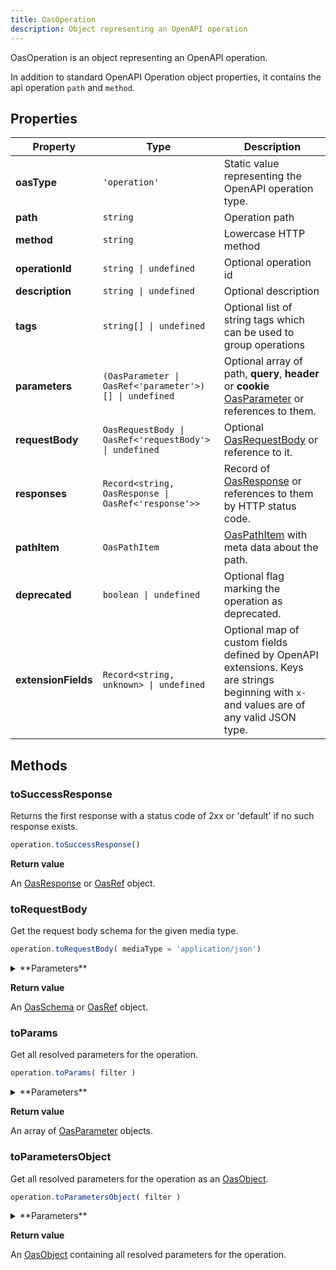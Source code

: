 ```yaml
---
title: OasOperation
description: Object representing an OpenAPI operation
---
```


OasOperation is an object representing an OpenAPI operation.

In addition to standard OpenAPI Operation object properties, it contains the api operation `path` and `method`.

## Properties

| Property        | Type                | Description  |
| --------------- |-------------------- | ------------ |
| **oasType**     | `'operation'`            | Static value representing the OpenAPI operation type. |
| **path**        | `string`            | Operation path |
| **method**      | `string`            | Lowercase HTTP method |
| **operationId** | `string \| undefined` | Optional operation id |
| **description** | `string \| undefined` | Optional description |
| **tags**        | `string[] \| undefined` | Optional list of string tags which can be used to group operations |
| **parameters**  | `(OasParameter \| OasRef<'parameter'>)[] \| undefined`    | Optional array of path, **query**, **header** or **cookie** [OasParameter](/open-api/oas-parameter) or references to them.  |
| **requestBody** | `OasRequestBody \| OasRef<'requestBody'> \| undefined` | Optional [OasRequestBody](/open-api/oas-request-body) or reference to it. |
| **responses**   | `Record<string, OasResponse \| OasRef<'response'>>` | Record of [OasResponse](/open-api/oas-response) or references to them by HTTP status code. |
| **pathItem**    | `OasPathItem` | [OasPathItem](/open-api/oas-path-item) with meta data about the path. |
| **deprecated**  | `boolean \| undefined` | Optional flag marking the operation as deprecated. |
| **extensionFields**  | `Record<string, unknown> \| undefined` | Optional map of custom fields defined by OpenAPI extensions. Keys are strings beginning with `x-` and values are of any valid JSON type. |


## Methods

### toSuccessResponse

Returns the first response with a status code of 2xx or 'default' if no such response exists.

```js
operation.toSuccessResponse()
```

**Return value**

An [OasResponse](/open-api/oas-response) or [OasRef](/open-api/oas-ref) object.

### toRequestBody

Get the request body schema for the given media type.

```js
operation.toRequestBody( mediaType = 'application/json')
```

<details className="mt-5">
<summary>**Parameters**</summary>

| Property        | Type                | Description  |
| --------------- |-------------------- | ------------ |
| **mediaType**   | `string`            | Media type of the request body. Defaults to `application/json`. |

</details>

**Return value**

An [OasSchema](/open-api/oas-schema) or [OasRef](/open-api/oas-ref) object.

### toParams

Get all resolved parameters for the operation.

```js
operation.toParams( filter )
```

<details className="mt-5">
<summary>**Parameters**</summary>

| Property        | Type                | Description  |
| --------------- |-------------------- | ------------ |
| **filter**      | `('path' | 'header' | 'query' | 'cookie')[] \| undefined` | Optional array of parameter locations to filter by. Returns all parameters when **filter** is not provided. |

</details>

**Return value**

An array of [OasParameter](/open-api/oas-parameter) objects.

### toParametersObject

Get all resolved parameters for the operation as an [OasObject](/open-api/oas-object).

```js
operation.toParametersObject( filter )
```

<details className="mt-5">
<summary>**Parameters**</summary>

| Property        | Type                | Description  |
| --------------- |-------------------- | ------------ |
| **filter**      | `("path" | "header" | "query" | "cookie")[] \| undefined` | Optional array of parameter locations to filter by. Returns all parameters when **filter** is not provided. |
</details>

**Return value**

An [OasObject](/open-api/oas-object) containing all resolved parameters for the operation.
